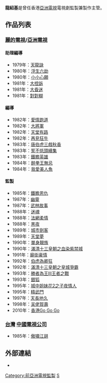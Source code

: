 {{notability unreferenced|time=2010-05-16T04:32:57+00:00}}
{{unreferenced|time=2010-05-16T04:32:57+00:00}}
{{藝人
|姓名 = 龍紹基
|類型 = 監製
|圖片 = <!--建議使用自由版權圖像-->
|圖片尺寸 = 
|圖片簡介 = 
|本名 = 
|羅馬拼音 = Lung Shiu-Kee
|英文名 = 
|暱稱 = 
|其他藝名 = 
|國籍 = {{HK}}
|民族 = 
|籍貫 = 
|出生日期 = 
|出生地點 = {{BHKG}}
|逝世日期 = 
|逝世地點 = 
|職業 = 
|語言 = 粵語、華語
|教育程度 = 
|母校 = 
|宗教信仰 = 
|配偶 = 
|兒女 = 
|父母 = 
|音樂類型 = 
|演奏樂器 = 
|出道地點 = 
|出道日期 = 
|出道作 = 
|代表作 = 
|著名角色 = 
|活躍年代 = 
|唱片公司 = 
|經紀公司 = 
|簽名 = 
|簽名大小 = 
|簽名替代 = 
|網站 = 
|相關團體 = 
|IMDb = 1155754
|IAFD = 
|現任成員 = 
|過往成員 = 
|著名樂器 = 
|獎項 = 
}}
'''龍紹基'''{{bd||||}}是曾任香港[[亞洲電視|亞洲電視]]電視劇監製兼製作主管。

== 作品列表 ==
=== [[麗的電視|麗的電視]]/[[亞洲電視|亞洲電視]] ===
==== 助理編導 ====
* 1979年：[[天龍訣|天龍訣]]
* 1980年：[[浮生六劫|浮生六劫]]
* 1980年：[[小小心願|小小心願]]
* 1981年：[[大控訴|大控訴]]
* 1981年：[[大昏迷|大昏迷]]
* 1981年：[[對對糊_(電視劇)|對對糊]]

==== 編導 ====
* 1982年：[[愛情跑道|愛情跑道]]
* 1982年：[[大將軍_(電視劇)|大將軍]]
* 1982年：[[天堂有路|天堂有路]]
* 1982年：[[再見狂牛|再見狂牛]]
* 1983年：[[唐伯虎三戲秋香|唐伯虎三戲秋香]]
* 1983年：[[誓不低頭續集|誓不低頭續集]]
* 1983年：[[鐵膽英雄|鐵膽英雄]]
* 1984年：[[醉拳王無忌|醉拳王無忌]]
* 1984年：[[我愛美人魚|我愛美人魚]]

==== 監製 ====
* 1985年：[[鐵膽恩仇|鐵膽恩仇]]
* 1987年：[[幽靈_(1987年電視劇)|幽靈]]
* 1987年：[[武林故事|武林故事]]
* 1988年：[[迷魂_(電視劇)|迷魂]]
* 1988年：[[法網柔情_(電視劇)|法網柔情]]
* 1988年：[[黑夜_(電視劇)|黑夜]]
* 1989年：[[城市劍客|城市劍客]]
* 1989年：[[天堂夢|天堂夢]]
* 1990年：[[單身靚族|單身靚族]]
* 1990年：[[滿清十三皇朝#幕後製作人員表#血染紫禁城|滿清十三皇朝之血染紫禁城]]
* 1991年：[[廟街豪情|廟街豪情]]
* 1992年：[[伯虎為卿狂|伯虎為卿狂]]
* 1992年：[[滿清十三皇朝#幕後製作人員表#危城爭霸|滿清十三皇朝之皇城爭霸]]
* 1993年：[[勝者為王III王者之戰|勝者為王III王者之戰]]
* 1993年：[[銀狐_(電視劇)|銀狐]]
* 1995年：[[城中姐妹花2之子夜情人|城中姐妹花2之子夜情人]]
* 1995年：[[精武門|精武門]]
* 1997年：[[天長地久_(1997年電視劇)|天長地久]]
* 1998年：[[呆佬賀壽|呆佬賀壽]]
* 2010年：[[香港Go_Go_Go|香港Go Go Go]]

=== [[台灣|台灣]] [[中國電視公司|中國電視公司]] ===
* 1985年：[[傲嘯江胡|傲嘯江胡]]

== 外部連結 ==
*{{hkmdb name|71024}}

{{亞洲電視劇集監製}}

[[Category:前亞洲電視監製|Category:前亞洲電視監製]]
[[Category:龍姓|S]]